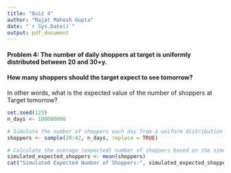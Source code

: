 ```yaml
---
title: "Quiz 4"
author: "Rajat Mahesh Gupta"
date: "`r Sys.Date()`"
output: pdf_document
---
```


#### Problem 4: The number of daily shoppers at target is uniformly distributed between 20 and 30+y.

#### How many shoppers should the target expect to see tomorrow?

In other words, what is the expected value of the number of shoppers at Target tomorrow?

```r
set.seed(123)
n_days <- 100000000

# Simulate the number of shoppers each day from a uniform distribution U(20, 42)
shoppers <- sample(20:42, n_days, replace = TRUE)

# Calculate the average (expected) number of shoppers based on the simulation
simulated_expected_shoppers <- mean(shoppers)
cat("Simulated Expected Number of Shoppers:", simulated_expected_shoppers, "\n")
```
